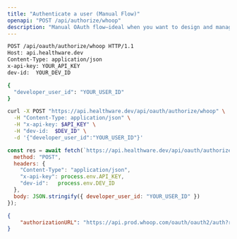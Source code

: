 ```yaml
---
title: "Authenticate a user (Manual Flow)"
openapi: "POST /api/authorize/whoop"
description: "Manual OAuth flow—ideal when you want to design and manage the entire authorisation experience yourself."
---
```


<RequestExample>

```bash HTTP
POST /api/oauth/authorize/whoop HTTP/1.1
Host: api.healthware.dev
Content-Type: application/json
x-api-key: YOUR_API_KEY
dev-id:  YOUR_DEV_ID

{
  "developer_user_id": "YOUR_USER_ID"
}
```


```bash BASH
curl -X POST "https://api.healthware.dev/api/oauth/authorize/whoop" \
  -H "Content-Type: application/json" \
  -H "x-api-key: $API_KEY" \
  -H "dev-id:  $DEV_ID" \
  -d '{"developer_user_id":"YOUR_USER_ID"}'
```


```javascript JavaScript
const res = await fetch(`https://api.healthware.dev/api/oauth/authorize/whoop`, {
  method: "POST",
  headers: {
    "Content-Type": "application/json",
    "x-api-key": process.env.API_KEY,
    "dev-id":   process.env.DEV_ID
  },
  body: JSON.stringify({ developer_user_id: "YOUR_USER_ID" })
});
```

</RequestExample>

<ResponseExample>

```json Response
{
    "authorizationURL": "https://api.prod.whoop.com/oauth/oauth2/auth?response_type=code&client_id=ef7efb11-eec5-4ee4-b9b3-50653668c58e&state=eyJkZXZlbG9wZXJfdXNlcl9pZCI6InRya3JfMTIzNDUiLCJkZXZlbG9wZXJfaWQiOiJkMmUxODAyMy1iYTE2LTRkODAtYmVlZS03YzNiMmYwMGI1MTcifQ&redirect_uri=https%3A%2F%2F2307-84-9-239-160.ngrok-free.app%2Fapi%2Foauth%2Fcallback%2Fwhoop&scope=offline+read%3Aprofile+read%3Arecovery+read%3Acycles+read%3Aworkout+read%3Asleep+read%3Abody_measurement"
}
```

</ResponseExample>